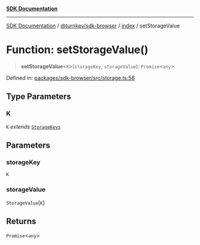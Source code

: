 [**SDK Documentation**](../../../../README.mdx)

***

[SDK Documentation](../../../../packages.mdx) / [@turnkey/sdk-browser](../../README.mdx) / [index](../README.mdx) / setStorageValue

# Function: setStorageValue()

> **setStorageValue**\<`K`\>(`storageKey`, `storageValue`): `Promise`\<`any`\>

Defined in: [packages/sdk-browser/src/storage.ts:58](https://github.com/tkhq/sdk/blob/3a88af7d1d927c6022706911d6af0f92f1440e00/packages/sdk-browser/src/storage.ts#L58)

## Type Parameters

### K

`K` *extends* [`StorageKeys`](../enumerations/StorageKeys.mdx)

## Parameters

### storageKey

`K`

### storageValue

`StorageValue`\[`K`\]

## Returns

`Promise`\<`any`\>
